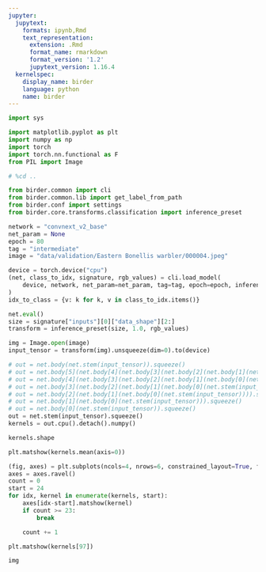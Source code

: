 ```yaml
---
jupyter:
  jupytext:
    formats: ipynb,Rmd
    text_representation:
      extension: .Rmd
      format_name: rmarkdown
      format_version: '1.2'
      jupytext_version: 1.16.4
  kernelspec:
    display_name: birder
    language: python
    name: birder
---
```


```python
import sys

import matplotlib.pyplot as plt
import numpy as np
import torch
import torch.nn.functional as F
from PIL import Image
```

```python
# %cd ..
```

```python
from birder.common import cli
from birder.common.lib import get_label_from_path
from birder.conf import settings
from birder.core.transforms.classification import inference_preset
```

```python
network = "convnext_v2_base"
net_param = None
epoch = 80
tag = "intermediate"
image = "data/validation/Eastern Bonellis warbler/000004.jpeg"
```

```python
device = torch.device("cpu")
(net, class_to_idx, signature, rgb_values) = cli.load_model(
    device, network, net_param=net_param, tag=tag, epoch=epoch, inference=False
)
idx_to_class = {v: k for k, v in class_to_idx.items()}

net.eval()
size = signature["inputs"][0]["data_shape"][2:]
transform = inference_preset(size, 1.0, rgb_values)
```

```python
img = Image.open(image)
input_tensor = transform(img).unsqueeze(dim=0).to(device)
```

```python
# out = net.body(net.stem(input_tensor)).squeeze()
# out = net.body[5](net.body[4](net.body[3](net.body[2](net.body[1](net.body[0](net.stem(input_tensor))))))).squeeze()
# out = net.body[4](net.body[3](net.body[2](net.body[1](net.body[0](net.stem(input_tensor)))))).squeeze()
# out = net.body[3](net.body[2](net.body[1](net.body[0](net.stem(input_tensor))))).squeeze()
# out = net.body[2](net.body[1](net.body[0](net.stem(input_tensor)))).squeeze()
# out = net.body[1](net.body[0](net.stem(input_tensor))).squeeze()
# out = net.body[0](net.stem(input_tensor)).squeeze()
out = net.stem(input_tensor).squeeze()
kernels = out.cpu().detach().numpy()
```

```python
kernels.shape
```

```python
plt.matshow(kernels.mean(axis=0))
```

```python
(fig, axes) = plt.subplots(ncols=4, nrows=6, constrained_layout=True, figsize=(16, 28))
axes = axes.ravel()
count = 0
start = 24
for idx, kernel in enumerate(kernels, start):
    axes[idx-start].matshow(kernel)
    if count >= 23:
        break

    count += 1
```

```python
plt.matshow(kernels[97])
```

```python
img
```

```python

```
